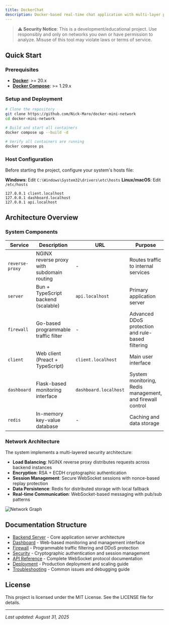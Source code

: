 ```yaml
---
title: DockerChat
description: Docker-based real-time chat application with multi-layer protection, real-time monitoring, and encrypted communication.
---
```


> **⚠️ Security Notice**: This is a development/educational project. Use responsibly and only on networks you own or have permission to analyze. Misuse of this tool may violate laws or terms of service.

## Quick Start

### Prerequisites
- **[Docker](https://www.docker.com/)**: >= 20.x
- **[Docker Compose](https://docs.docker.com/compose/)**: >= 1.29.x

### Setup and Deployment

```bash
# Clone the repository
git clone https://github.com/Nick-Maro/docker-mini-network
cd docker-mini-network

# Build and start all containers
docker compose up --build -d

# Verify all containers are running
docker compose ps
```

### Host Configuration

Before starting the project, configure your system's hosts file:

**Windows**: Edit `C:\Windows\System32\drivers\etc\hosts`
**Linux/macOS**: Edit `/etc/hosts`

```
127.0.0.1 client.localhost
127.0.0.1 dashboard.localhost
127.0.0.1 api.localhost
```

## Architecture Overview

### System Components

| Service | Description | URL | Purpose |
|---------|-------------|-----|---------|
| `reverse-proxy` | NGINX reverse proxy with subdomain routing | - | Routes traffic to internal services |
| `server` | Bun + TypeScript backend (scalable) | `api.localhost` | Primary application server |
| `firewall` | Go-based programmable traffic filter | - | Advanced DDoS protection and rule-based filtering |
| `client` | Web client (Preact + TypeScript) | `client.localhost` | Main user interface |
| `dashboard` | Flask-based monitoring interface | `dashboard.localhost` | System monitoring, Redis management, and firewall control |
| `redis` | In-memory key-value database | - | Caching and data storage |

### Network Architecture

The system implements a multi-layered security architecture:
- **Load Balancing**: NGINX reverse proxy distributes requests across backend instances
- **Encryption**: RSA + ECDH cryptographic authentication
- **Session Management**: Secure WebSocket sessions with nonce-based replay protection
- **Data Persistence**: Redis for distributed storage with local fallback
- **Real-time Communication**: WebSocket-based messaging with pub/sub patterns

![Network Graph](assets/graph.jpg)

## Documentation Structure

- [Backend Server](./backend/backend-servers.mdx) - Core application server architecture
- [Dashboard](./frontend/dashboard.mdx) - Web-based monitoring and management interface
- [Firewall](./firewall/firewall.mdx) - Programmable traffic filtering and DDoS protection
- [Security](./security/cryptography.mdx) - Cryptographic authentication and session management
- [API Reference](./api/websocket.mdx) - Complete WebSocket protocol documentation
- [Deployment](./deployment/deployment.mdx) - Production deployment and scaling guide
- [Troubleshooting](./troubleshooting/troubleshooting.mdx) - Common issues and debugging guide

## License

This project is licensed under the MIT License. See the LICENSE file for details.

---

*Last updated: August 31, 2025*